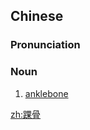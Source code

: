 ==Chinese==
{{zh-forms}}

===Pronunciation===
{{zh-pron
|m=huáigǔ
|c=waa5 gwat1
|cat=n
}}

===Noun===
{{zh-noun}}

# {{lb|zh|skeleton}} [[anklebone]]

[[zh:踝骨]]
